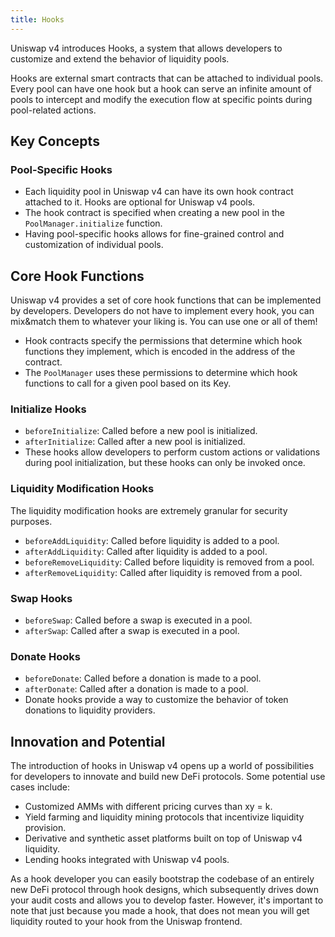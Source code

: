 ```yaml
---
title: Hooks
---
```


Uniswap v4 introduces Hooks, a system that allows developers to customize and extend the behavior of liquidity pools.

Hooks are external smart contracts that can be attached to individual pools. Every pool can have one hook but a hook can serve an infinite amount of pools to intercept and modify the execution flow at specific points during pool-related actions.

## Key Concepts

### Pool-Specific Hooks

- Each liquidity pool in Uniswap v4 can have its own hook contract attached to it. Hooks are optional for Uniswap v4 pools.
- The hook contract is specified when creating a new pool in the `PoolManager.initialize` function.
- Having pool-specific hooks allows for fine-grained control and customization of individual pools.

## Core Hook Functions

Uniswap v4 provides a set of core hook functions that can be implemented by developers. Developers do not have to implement every hook, you can mix&match them to whatever your liking is. You can use one or all of them!

- Hook contracts specify the permissions that determine which hook functions they implement, which is encoded in the address of the contract.
- The `PoolManager` uses these permissions to determine which hook functions to call for a given pool based on its Key.

### Initialize Hooks

- `beforeInitialize`: Called before a new pool is initialized.
- `afterInitialize`: Called after a new pool is initialized.
- These hooks allow developers to perform custom actions or validations during pool initialization, but these hooks can only be invoked once.

### Liquidity Modification Hooks

The liquidity modification hooks are extremely granular for security purposes.

- `beforeAddLiquidity`: Called before liquidity is added to a pool.
- `afterAddLiquidity`: Called after liquidity is added to a pool.
- `beforeRemoveLiquidity`: Called before liquidity is removed from a pool.
- `afterRemoveLiquidity`: Called after liquidity is removed from a pool.

### Swap Hooks

- `beforeSwap`: Called before a swap is executed in a pool.
- `afterSwap`: Called after a swap is executed in a pool.

### Donate Hooks

- `beforeDonate`: Called before a donation is made to a pool.
- `afterDonate`: Called after a donation is made to a pool.
- Donate hooks provide a way to customize the behavior of token donations to liquidity providers.

## Innovation and Potential

The introduction of hooks in Uniswap v4 opens up a world of possibilities for developers to innovate and build new DeFi protocols. Some potential use cases include:

- Customized AMMs with different pricing curves than xy = k.
- Yield farming and liquidity mining protocols that incentivize liquidity provision.
- Derivative and synthetic asset platforms built on top of Uniswap v4 liquidity.
- Lending hooks integrated with Uniswap v4 pools.

As a hook developer you can easily bootstrap the codebase of an entirely new DeFi protocol through hook designs, which subsequently drives down your audit costs and allows you to develop faster. However, it's important to note that just because you made a hook, that does not mean you will get liquidity routed to your hook from the Uniswap frontend.
